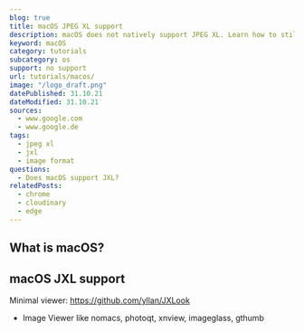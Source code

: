 ```yaml
---
blog: true
title: macOS JPEG XL support
description: macOS does not natively support JPEG XL. Learn how to still view files in the explorer and open them.
keyword: macOS
category: tutorials
subcategory: os
support: no support
url: tutorials/macos/
image: "/logo_draft.png"
datePublished: 31.10.21
dateModified: 31.10.21
sources:
  - www.google.com
  - www.google.de
tags:
  - jpeg xl
  - jxl
  - image format
questions:
  - Does macOS support JXL?
relatedPosts:
  - chrome
  - cloudinary
  - edge
---
```


## What is macOS?

## macOS JXL support

Minimal viewer: https://github.com/yllan/JXLook

- Image Viewer like nomacs, photoqt, xnview, imageglass, gthumb
